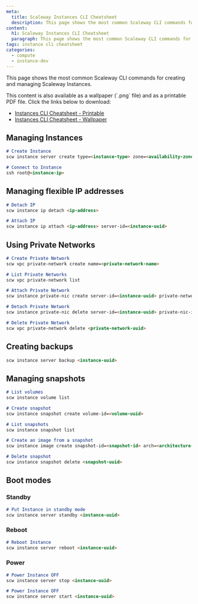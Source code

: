 ```yaml
---
meta:
  title: Scaleway Instances CLI Cheatsheet
  description: This page shows the most common Scaleway CLI commands for creating and managing Scaleway Instances.
content:
  h1: Scaleway Instances CLI Cheatsheet
  paragraph: This page shows the most common Scaleway CLI commands for creating and managing Scaleway Instances.
tags: instance cli cheatsheet
categories: 
  - compute
  - instance-dev
---
```


This page shows the most common Scaleway CLI commands for creating and managing Scaleway Instances.

<Macro id="iam-requirements" />

<Message type="tip">
  This content is also available as a wallpaper (`.png` file) and as a printable PDF file. Click the links below to download:

  - [Instances CLI Cheatsheet - Printable](Instances-CLI-Cheatsheet.pdf)
  - [Instances CLI Cheatsheet - Wallpaper](https://instances-cli-cheatsheet.s3.fr-par.scw.cloud/Instances-CLI-cheatsheet.png)
</Message>

## Managing Instances

```md
# Create Instance
scw instance server create type=<instance-type> zone=<availability-zone> image=<image-uuid> root-volume=l:<volume-size> name=<instance-name> ip=new project-id=<scw-project-id>

# Connect to Instance
ssh root@<instance-ip>
```

## Managing flexible IP addresses

```md
# Detach IP
scw instance ip detach <ip-address>

# Attach IP
scw instance ip attach <ip-address> server-id=<instance-uuid>
```

## Using Private Networks

```md
# Create Private Network
scw vpc private-network create name=<private-network-name>

# List Private Networks
scw vpc private-network list

# Attach Private Network
scw instance private-nic create server-id=<instance-uuid> private-network-id=<private-network-uuid>

# Detach Private Network
scw instance private-nic delete server-id=<instance-uuid> private-nic-id=<private-nic-uuid>

# Delete Private Network
scw vpc private-network delete <private-network-uuid>
``` 


## Creating backups

```md
scw instance server backup <instance-uuid>  
``` 

## Managing snapshots

```md
# List volumes
scw instance volume list

# Create snapshot
scw instance snapshot create volume-id=<volume-uuid>

# List snapshots
scw instance snapshot list

# Create an image from a snapshot
scw instance image create snapshot-id=<snapshot-id> arch=<architecture-of-the-image>

# Delete snapshot
scw instance snapshot delete <snapshot-uuid>
``` 

## Boot modes 

### Standby
```md
# Put Instance in standby mode
scw instance server standby <instance-uuid>
```

### Reboot

```md
# Reboot Instance
scw instance server reboot <instance-uuid>
```

### Power 

```md
# Power Instance OFF
scw instance server stop <instance-uuid>

# Power Instance OFF
scw instance server start <instance-uuid>
``` 
